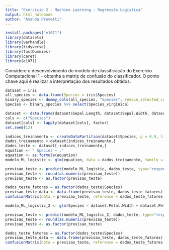 ```yaml
---
title: "Exercicio 2 - Machine Learning - Regressão Logística"
output: html_notebook
author: "Amanda Provetti"
---
```


```r
install.packages("e1071")
library(datasets) 
library(varhandle)
library(tidyverse)
library(fastDummies)
library(caret)
library(e1071)
```
Considere o desenvolvimento do modelo de classificação do Exercício Computacional 1 - obtenha a matriz de
confusão do classificador. O ponto chave aqui é realizar a interpretação dos resultados obtidos.
```r
dataset = iris
all_species <- data.frame(Species = iris$Species)
binary_species <- dummy_cols(all_species, "Species", remove_selected_columns = TRUE)
Species <- binary_species %>% select(Species_virginica)

dataset <- data.frame(dataset$Sepal.Length, dataset$Sepal.Width, dataset$Petal.Length, dataset$Petal.Width, Species=Species$Species_virginica)
cols <- c("Species")
dataset[cols] <- lapply(dataset[cols], factor) 
set.seed(12)

indices_treinamento <- createDataPartition(dataset$Species, p = 0.9, list = FALSE)
dados_treinamento <-dataset[indices_treinamento,]
dados_teste <- dataset[-indices_treinamento,]
equation <- " Species ~ ."
equation <- as.formula(equation)
modelo_ML_logistic <- glm(equation, data = dados_treinamento, family = 'binomial')
```

```r
previsao_teste <- predict(modelo_ML_logistic, dados_teste, type="response")
previsao_teste <- round(as.numeric(previsao_teste))
previsao_teste <- as.factor(previsao_teste)

dados_teste_fatores = as.factor(dados_teste$Species)
previsao_teste_data <- data.frame(previsao_teste, dados_teste_fatores)
confusionMatrix(data = previsao_teste, reference = dados_teste_fatores, positive = "1")
```

```r
modelo_ML_logistic_2 <- glm(Species ~ dataset.Petal.Width + dataset.Petal.Length, data = dados_treinamento, family = 'binomial')
```

```r
previsao_teste <- predict(modelo_ML_logistic_2, dados_teste, type="response")
previsao_teste <- round(as.numeric(previsao_teste))
previsao_teste <- as.factor(previsao_teste)

dados_teste_fatores = as.factor(dados_teste$Species)
previsao_teste_data <- data.frame(previsao_teste, dados_teste_fatores)
confusionMatrix(data = previsao_teste, reference = dados_teste_fatores, positive = "1")
```

